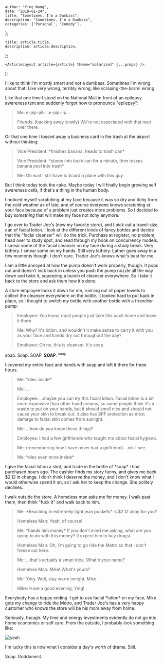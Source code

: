 

    author: "Ying Wang",
    date: "2019-01-24",
    title: "Sometimes, I'm a Dumbass",
    description: "Sometimes, I'm a Dumbass",
    categories: ['Personal', 'Comedy'],
};

    title: article.title,
    description: article.description,
};

    <ArticleLayout article={article} theme="solarized" {...props} />
);


I like to think I'm mostly smart and not a dumbass. Sometimes I'm wrong about
that. Like very wrong, terribly wrong, like scraping-the-barrel wrong.

Like that one time I stood on the National Mall in front of an epilepsy
awareness tent and suddenly forgot how to pronounce "epilepsy":

> Me: e-pip-pil-...e-pip-lip...
>
> Friends: (backing away slowly) We're not associated with that man over there.

Or that one time I tossed away a business card in the trash at the airport
without thinking:

> Vice President: \*finishes banana, heads to trash can\*
>
> Vice President: \*stares into trash can for a minute, then tosses banana peel
> into trash\*
>
> Me: Oh wait I still have to board a plane with this guy

But I think today took the cake. Maybe today I will finally begin growing self
awareness cells, if that's a thing in the human body.

I noticed myself scratching at my face because it was so dry and itchy from the
cold weather as of late, and of course everyone knows scratching at your face
because of a problem just creates more problems. So I decided to buy *something*
that will make my face not itchy anymore.

I go over to Trader Joe's (now my favorite store), and I pick out a travel-size
can of facial lotion. I look at the different kinds of fancy bottles and decide
that the "facial cleanser" will do the trick. Purchase at register, no problem,
head over to study spot, and read through my book on concurrency models. I smear
some of the facial cleanser on my face during a study break. Very lathery. I
smear some on my hands. Still very lathery. Lather goes away in a few moments
though. I don't care. Trader Joe's knows what's best for me.

I am a little annoyed at how the pump doesn't work properly, though. It pops out
and doesn't lock back in unless you push the pump nozzle all the way down and
twist it, squeezing a bunch of cleanser everywhere. So I take it back to the
store and ask them how it's done.

A store employee locks it down for me, running out of paper towels to collect
the cleanser everywhere on the bottle. It looked hard to put back in place, so I
thought to switch my bottle with another bottle with a friendlier pump:

> Employee: You know, most people just take this back home and leave it there.
>
> Me: Why? It's lotion, and wouldn't it make sense to carry it with you as your
> face and hands dry out throughout the day?
>
> Employee: Oh no, this is cleanser. It's soap.

soap. Soap. SOAP. **SOAP**. <sup>soap.</sup>

I covered my entire face and hands with soap and left it there for three hours.

> Me: \*dies inside\*
>
> Me: ...
>
> Employee: ...maybe you can try this facial lotion. Facial lotion is a bit more
> expensive than other hand creams, so some people think it's a waste to put on
> your hands, but it should smell nice and should not cause your skin to break
> out. It also has SPF protection as most damage to facial skin comes from
> sunlight.
>
> Me: ...how do you know these things?
>
> Employee: I had a few girlfriends who taught me about facial hygiene.
>
> Me: (remembering how I have never had a girlfriend) ...oh. I see.
>
> Me: \*dies even more inside\*

I give the facial lotion a shot, and trade in the bottle of \*soap\* I had
purchased hours ago. The cashier finds my story funny, and gives me back $2.12
in change. I don't think I deserve the money, and I don't know what I would
otherwise spend it on, so I ask her to keep the change. She politely declines.

I walk outside the store. A homeless man asks me for money. I walk past them,
then think "fuck it" and walk back to him.

> Me: \*Reaching in extremely tight jean pockets\* Is $2.12 okay for you?
>
> Homeless Man: Yeah, of course!
>
> Me: \*hands him money\* If you don't mind me asking, what are you going to do
> with this money? (I expect him to buy drugs)
>
> Homeless Man: Oh, I'm going to go ride the Metro so that I don't freeze out
> here.
>
> Me: ...that's actually a smart idea. What's your name?
>
> Homeless Man: Mike! What's yours?
>
> Me: Ying. Well, stay warm tonight, Mike.
>
> Mike: Have a good evening, Ying!

Everybody has a happy ending. I get to use facial \*lotion\* on my face, Mike
gets my change to ride the Metro, and Trader Joe's has a very happy customer who
knows the store will be his mom away from home.

Seriously, though. My time and energy investments evidently do not go into home
economics or self care. From the outside, I probably look something like:

![yeah](/img/posts/2019/01/24/sometimes_im_a_dumbass_1.png)

I'm lucky this is now what I consider a day's worth of drama. Still.

Soap. Goddammit.
